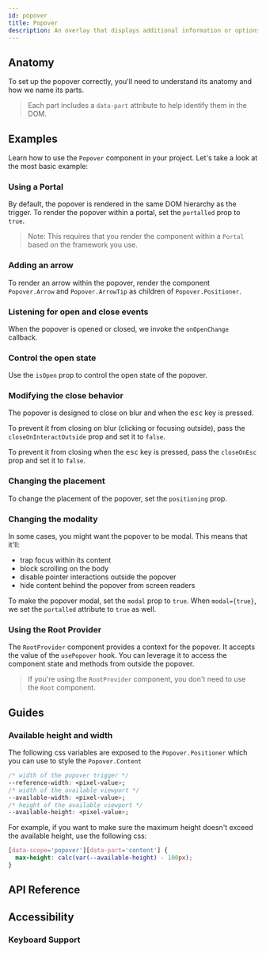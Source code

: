 ```yaml
---
id: popover
title: Popover
description: An overlay that displays additional information or options when triggered.
---
```


<ComponentPreview id="Popover" />

## Anatomy

To set up the popover correctly, you'll need to understand its anatomy and how we name its parts.

> Each part includes a `data-part` attribute to help identify them in the DOM.

<Anatomy id="popover" />

## Examples

Learn how to use the `Popover` component in your project. Let's take a look at the most basic example:

<Example id="basic" />

### Using a Portal

By default, the popover is rendered in the same DOM hierarchy as the trigger. To render the popover within a portal, set
the `portalled` prop to `true`.

> Note: This requires that you render the component within a `Portal` based on the framework you use.

<Example id="portalled" />

### Adding an arrow

To render an arrow within the popover, render the component `Popover.Arrow` and `Popover.ArrowTip` as children of
`Popover.Positioner`.

<Example id="arrow" />

### Listening for open and close events

When the popover is opened or closed, we invoke the `onOpenChange` callback.

<Example id="on-open-change" />

### Control the open state

Use the `isOpen` prop to control the open state of the popover.

<Example id="controlled" />

### Modifying the close behavior

The popover is designed to close on blur and when the <kbd>esc</kbd> key is pressed.

To prevent it from closing on blur (clicking or focusing outside), pass the `closeOnInteractOutside` prop and set it to
`false`.

To prevent it from closing when the <kbd>esc</kbd> key is pressed, pass the `closeOnEsc` prop and set it to `false`.

<Example id="close-behavior" />

### Changing the placement

To change the placement of the popover, set the `positioning` prop.

<Example id="positioning" />

### Changing the modality

In some cases, you might want the popover to be modal. This means that it'll:

- trap focus within its content
- block scrolling on the body
- disable pointer interactions outside the popover
- hide content behind the popover from screen readers

To make the popover modal, set the `modal` prop to `true`. When `modal={true}`, we set the `portalled` attribute to
`true` as well.

<Example id="modal" />

### Using the Root Provider

The `RootProvider` component provides a context for the popover. It accepts the value of the `usePopover` hook. You can
leverage it to access the component state and methods from outside the popover.

<Example id="root-provider" />

> If you're using the `RootProvider` component, you don't need to use the `Root` component.

## Guides

### Available height and width

The following css variables are exposed to the `Popover.Positioner` which you can use to style the `Popover.Content`

```css
/* width of the popover trigger */
--reference-width: <pixel-value>;
/* width of the available viewport */
--available-width: <pixel-value>;
/* height of the available viewport */
--available-height: <pixel-value>;
```

For example, if you want to make sure the maximum height doesn't exceed the available height, use the following css:

```css
[data-scope='popover'][data-part='content'] {
  max-height: calc(var(--available-height) - 100px);
}
```

## API Reference

<ComponentTypes id="popover" />

## Accessibility

### Keyboard Support

<KeyBindingsTable id="popover" />
